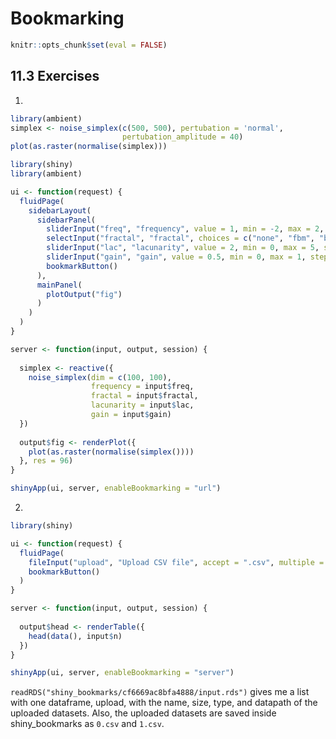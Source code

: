 # Bookmarking

```r
knitr::opts_chunk$set(eval = FALSE)
```

## 11.3 Exercises {-}

1.
```r
library(ambient)
simplex <- noise_simplex(c(500, 500), pertubation = 'normal', 
                         pertubation_amplitude = 40)
plot(as.raster(normalise(simplex)))
```

```r
library(shiny)
library(ambient)

ui <- function(request) {
  fluidPage(
    sidebarLayout(
      sidebarPanel(
        sliderInput("freq", "frequency", value = 1, min = -2, max = 2, step = 0.01),
        selectInput("fractal", "fractal", choices = c("none", "fbm", "billow", "rigid-multi"), selected = "fbm"),
        sliderInput("lac", "lacunarity", value = 2, min = 0, max = 5, step = 0.001),
        sliderInput("gain", "gain", value = 0.5, min = 0, max = 1, step = 0.001),
        bookmarkButton()
      ),
      mainPanel(
        plotOutput("fig")
      )
    )
  )
}

server <- function(input, output, session) {
  
  simplex <- reactive({ 
    noise_simplex(dim = c(100, 100),
                  frequency = input$freq,
                  fractal = input$fractal,
                  lacunarity = input$lac,
                  gain = input$gain)
  })
  
  output$fig <- renderPlot({
    plot(as.raster(normalise(simplex())))
  }, res = 96)
}

shinyApp(ui, server, enableBookmarking = "url")
```



2. 
```r
library(shiny)

ui <- function(request) {
  fluidPage(
    fileInput("upload", "Upload CSV file", accept = ".csv", multiple = TRUE),
    bookmarkButton()
  )
}

server <- function(input, output, session) {
  
  output$head <- renderTable({
    head(data(), input$n)
  })
}

shinyApp(ui, server, enableBookmarking = "server")
```

`readRDS("shiny_bookmarks/cf6669ac8bfa4888/input.rds")` gives me a list with one dataframe, upload, with the name, size, type, and datapath of the uploaded datasets. Also, the uploaded datasets are saved inside shiny_bookmarks as `0.csv` and `1.csv`.


